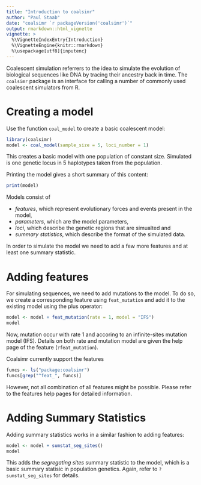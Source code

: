 ```yaml
---
title: "Introduction to coalsimr"
author: "Paul Staab"
date: "coalsimr `r packageVersion('coalsimr')`"
output: rmarkdown::html_vignette
vignette: >
  %\VignetteIndexEntry{Introduction}
  %\VignetteEngine{knitr::rmarkdown}
  %\usepackage[utf8]{inputenc}
---
```


Coalescent simulation referrers to the idea to simulate the evolution of 
biological sequences like DNA by tracing their ancestry back in time. The
`coalsimr` package is an interface for calling a number of commonly used
coalescent simulators from R.

# Creating a model
Use the function `coal_model` to create a basic coalescent model:

```r
library(coalsimr)
model <- coal_model(sample_size = 5, loci_number = 1)
```

This creates a basic model with one population of constant size.
Simulated is one genetic locus in 5 haplotypes taken from the population. 

Printing the model gives a short summary of this content:
```r
print(model)
```

Models consist of 

* _features_, which represent evolutionary forces and events present in the 
  model, 
* _parameters_, which are the model parameters, 
* _loci_, which describe the genetic regions that are simualted and 
* _summary statistics_, which describe the format of the simulated data.

In order to simulate the model we need to add a few more features and at least
one summary statistic.


# Adding features
For simulating sequences, we need to add mutations to the model. To do so,
we create a corresponding feature using `feat_mutation` and add it to the
existing model using the plus operator:

```r
model <- model + feat_mutation(rate = 1, model = "IFS")
model
```

Now, mutation occur with rate 1 and accoring to an infinite-sites mutation 
model (IFS). Details on both rate and mutation model are given the help
page of the feature (`?feat_mutation`). 

Coalsimr currently support the features

```r
funcs <- ls("package:coalsimr")
funcs[grep("^feat_", funcs)]
```

However, not all combination of all features might be possible. Please refer 
to the features help pages for detailed information.


# Adding Summary Statistics
Adding summary statistics works in a similar fashion to adding features:

```r
model <- model + sumstat_seg_sites()
model
```

This adds the _segregating sites_ summary statistic to the model, which is a
basic summary statisic in population genetics. Again, refer to 
`?sumstat_seg_sites` for details.
